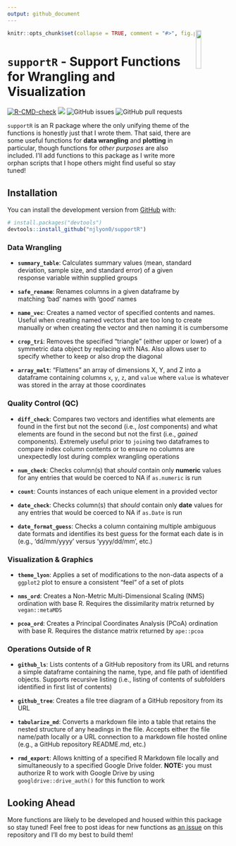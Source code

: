 ```yaml
---
output: github_document
---
```


<!-- README.md is generated from README.Rmd. Please edit that file -->

<img src = "man/figures/supportR_hex.png" align = "right" width = "15%"/>

```r
knitr::opts_chunk$set(collapse = TRUE, comment = "#>", fig.path = "man/figures/README-")
```

# `supportR` - Support Functions for Wrangling and Visualization

<!-- badges: start -->
[![R-CMD-check](https://github.com/njlyon0/supportR/actions/workflows/R-CMD-check.yaml/badge.svg)](https://github.com/njlyon0/supportR/actions/workflows/R-CMD-check.yaml)
[![](https://cranlogs.r-pkg.org/badges/supportR)](https://cran.r-project.org/package=supportR)
![GitHub issues](https://img.shields.io/github/issues-raw/njlyon0/supportR)
![GitHub pull requests](https://img.shields.io/github/issues-pr/njlyon0/supportR)
<!-- badges: end -->

`supportR` is an R package where the only unifying theme of the functions is honestly just that I wrote them. That said, there are some useful functions for **data wrangling** and **plotting** in particular, though functions for *other purposes* are also included. I'll add functions to this package as I write more orphan scripts that I hope others might find useful so stay tuned!

## Installation

You can install the development version from [GitHub](https://github.com/) with:

``` r
# install.packages("devtools")
devtools::install_github("njlyon0/supportR")
```

### Data Wrangling

- **`summary_table`**: Calculates summary values (mean, standard deviation, sample size, and standard error) of a given response variable within supplied groups

- **`safe_rename`**: Renames columns in a given dataframe by matching 'bad' names with 'good' names

- **`name_vec`**: Creates a named vector of specified contents and names. Useful when creating named vectors that are too long to create manually or when creating the vector and then naming it is cumbersome

- **`crop_tri`**: Removes the specified "triangle" (either upper or lower) of a symmetric data object by replacing with NAs. Also allows user to specify whether to keep or also drop the diagonal

- **`array_melt`**: "Flattens" an array of dimensions X, Y, and Z into a dataframe containing columns `x`, `y`, `z`, and `value` where `value` is whatever was stored in the array at those coordinates

### Quality Control (QC)

- **`diff_check`**: Compares two vectors and identifies what elements are found in the first but not the second (i.e., *lost* components) and what elements are found in the second but not the first (i.e., *gained* components). Extremely useful prior to `join`ing two dataframes to compare index column contents or to ensure no columns are unexpectedly lost during complex wrangling operations

- **`num_check`**: Checks column(s) that _should_ contain only **numeric** values for any entries that would be coerced to NA if `as.numeric` is run

- **`count`**: Counts instances of each unique element in a provided vector 

- **`date_check`**: Checks column(s) that _should_ contain only **date** values for any entries that would be coerced to NA if `as.Date` is run

- **`date_format_guess`**: Checks a column containing multiple ambiguous date formats and identifies its best guess for the format each date is in (e.g., 'dd/mm/yyyy' versus 'yyyy/dd/mm', etc.)

### Visualization & Graphics

- **`theme_lyon`**: Applies a set of modifications to the non-data aspects of a `ggplot2` plot to ensure a consistent "feel" of a set of plots

- **`nms_ord`**: Creates a Non-Metric Multi-Dimensional Scaling (NMS) ordination with base R. Requires the dissimilarity matrix returned by `vegan::metaMDS`

- **`pcoa_ord`**: Creates a Principal Coordinates Analysis (PCoA) ordination with base R. Requires the distance matrix returned by `ape::pcoa`

### Operations Outside of R

- **`github_ls`**: Lists contents of a GitHub repository from its URL and returns a simple dataframe containing the name, type, and file path of identified objects. Supports recursive listing (i.e., listing of contents of subfolders identified in first list of contents)

- **`github_tree`**: Creates a file tree diagram of a GitHub repository from its URL

- **`tabularize_md`**: Converts a markdown file into a table that retains the nested structure of any headings in the file. Accepts either the file name/path locally or a URL connection to a markdown file hosted online (e.g., a GitHub repository README.md, etc.)

- **`rmd_export`**: Allows knitting of a specified R Markdown file locally and simultaneously to a specified Google Drive folder. **NOTE:** you must authorize R to work with Google Drive by using `googldrive::drive_auth()` for this function to work

## Looking Ahead

More functions are likely to be developed and housed within this package so stay tuned! Feel free to post ideas for new functions as [an issue](https://github.com/njlyon0/supportR/issues) on this repository and I'll do my best to build them!

